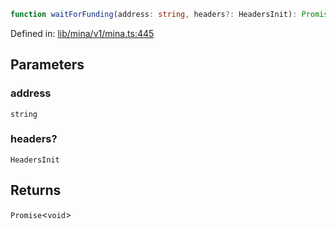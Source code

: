 ```ts
function waitForFunding(address: string, headers?: HeadersInit): Promise<void>;
```

Defined in: [lib/mina/v1/mina.ts:445](https://github.com/o1-labs/o1js/blob/fca908c243ee8e908efacaf73a882d48759e675a/src/lib/mina/v1/mina.ts#L445)

## Parameters

### address

`string`

### headers?

`HeadersInit`

## Returns

`Promise`\<`void`\>
